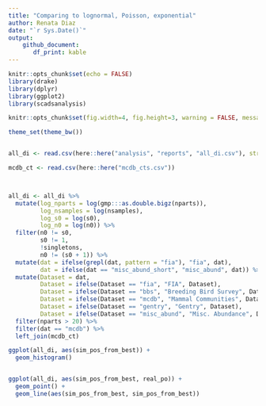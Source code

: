 ```yaml
---
title: "Comparing to lognormal, Poisson, exponential"
author: Renata Diaz
date: "`r Sys.Date()`"
output: 
    github_document:
       df_print: kable
---
```


```r
knitr::opts_chunk$set(echo = FALSE)
library(drake)
library(dplyr)
library(ggplot2)
library(scadsanalysis)

knitr::opts_chunk$set(fig.width=4, fig.height=3, warning = FALSE, message = FALSE) 

theme_set(theme_bw())


all_di <- read.csv(here::here("analysis", "reports", "all_di.csv"), stringsAsFactors = F)

mcdb_ct <- read.csv(here::here("mcdb_cts.csv"))



all_di <- all_di %>%
  mutate(log_nparts = log(gmp:::as.double.bigz(nparts)),
         log_nsamples = log(nsamples),
         log_s0 = log(s0),
         log_n0 = log(n0)) %>%
  filter(n0 != s0,
         s0 != 1,
         !singletons,
         n0 != (s0 + 1)) %>%
  mutate(dat = ifelse(grepl(dat, pattern = "fia"), "fia", dat),
         dat = ifelse(dat == "misc_abund_short", "misc_abund", dat)) %>%
  mutate(Dataset = dat,
         Dataset = ifelse(Dataset == "fia", "FIA", Dataset),
         Dataset = ifelse(Dataset == "bbs", "Breeding Bird Survey", Dataset),
         Dataset = ifelse(Dataset == "mcdb", "Mammal Communities", Dataset),
         Dataset = ifelse(Dataset == "gentry", "Gentry", Dataset),
         Dataset = ifelse(Dataset == "misc_abund", "Misc. Abundance", Dataset)) %>%
  filter(nparts > 20) %>%
  filter(dat == "mcdb") %>%
  left_join(mcdb_ct)
```


```r

ggplot(all_di, aes(sim_pos_from_best)) +
  geom_histogram()


ggplot(all_di, aes(sim_pos_from_best, real_po)) +
  geom_point() +
  geom_line(aes(sim_pos_from_best, sim_pos_from_best)) 





```
